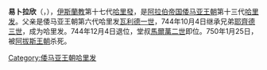 {{unreferenced|time=2020-05-31T04:32:50+00:00}}
{{NoteTA
|G1=伊斯蘭
}}{{Infobox monarch
| name            =易卜拉欣
| reign           =744年10月4日 – 744年12月4日
| full name       =Ibrahim ibn Al-Walid ibn Abd al-Malik
| titles          =
| predecessor     =[[耶齊德三世|耶齊德三世]]
| successor       =[[馬爾萬二世|馬爾萬二世]]
| royal house     =
| dynasty         =[[倭马亚王朝|倭马亚王朝]]
| father          =[[瓦利德一世_(哈里發)|瓦利德一世]]
| birth_date   =？
| death_date   =750年1月25日
|}}
'''易卜拉欣'''（{{lang-ar| الوليد بن عبد الملك}}，{{bd|？||750年|1月25日|}}），[[伊斯蘭教|伊斯蘭教]]第十七代[[哈里發|哈里發]]，是[[阿拉伯帝国|阿拉伯帝国]][[倭马亚王朝|倭马亚王朝]]第十三代[[哈里发|哈里发]]。父亲是倭马亚王朝第六代哈里发[[瓦利德一世_(哈里發)|瓦利德一世]]，744年10月4日继承兄弟[[耶齊德三世|耶齊德三世]]，成为哈里发。744年12月4日退位，堂叔[[馬爾萬二世|馬爾萬二世]]即位。750年1月25日，被[[阿拔斯王朝|阿拔斯王朝]]杀死。

{{s-start}}
{{s-hou|[[倭馬亞王朝|倭馬亞王朝]]||701年||744年}}
{{s-rel|su}}
{{s-bef|before=[[耶齊德三世|耶齊德三世]]}}
{{s-ttl|title=[[伊斯蘭教|伊斯蘭教]]第十七代[[哈里發列表|哈里發]]|years=744年}}
{{s-aft|after=[[馬爾萬二世|馬爾萬二世]]}}
{{s-end}}
{{倭马亚王朝}}
{{Authority control}}
[[Category:倭马亚王朝哈里发|Category:倭马亚王朝哈里发]]